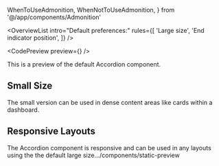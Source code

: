 ---
---

  WhenToUseAdmonition,
  WhenNotToUseAdmonition,
} from '@/app/components/Admonition'

<OverviewList intro="Default preferences:" rules={[
  'Large size',
  'End indicator position',
]} />

<CodePreview preview={<StaticPreview />} />

This is a preview of the default Accordion component.

<DripDivider />

## Small Size

The small version can be used in dense content areas like cards within a dashboard.

## Responsive Layouts

The Accordion component is responsive and can be used in any layouts using the the default large size.../components/static-preview